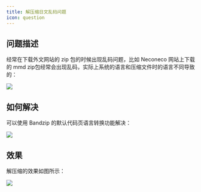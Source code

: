 ```yaml
---
title: 解压缩日文乱码问题
icon: question
---
```


## 问题描述

经常在下载外文网站的 zip 包的时候出现乱码问题，比如 Neconeco 网站上下载的 mmd zip包经常会出现乱码，实际上系统的语言和压缩文件时的语言不同导致的：

![](https://oss.vidol.chat/compression-problem.png)

## 如何解决

可以使用 Bandzip 的默认代码页语言转换功能解决：

![](https://oss.vidol.chat/bandzip.png)

## 效果

解压缩的效果如图所示：

![](https://oss.vidol.chat/compression-normal.png)


